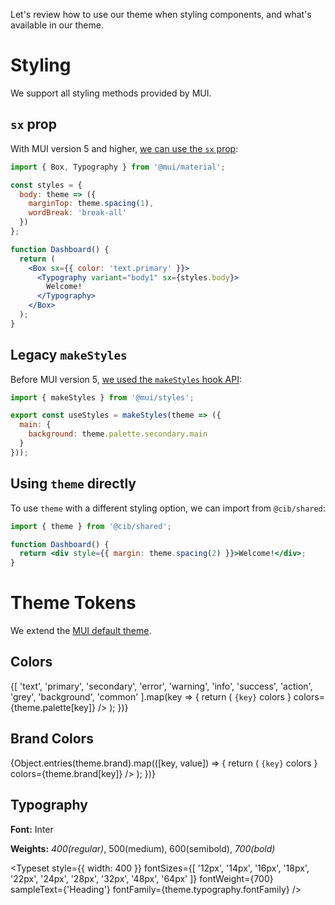 
<Meta title="Theming" />

Let's review how to use our theme when styling components, and what's available in our theme.

# Styling

We support all styling methods provided by MUI.

## `sx` prop

With MUI version 5 and higher, [we can use the `sx` prop](https://mui.com/system/getting-started/the-sx-prop/):

```jsx
import { Box, Typography } from '@mui/material';

const styles = {
  body: theme => ({
    marginTop: theme.spacing(1),
    wordBreak: 'break-all'
  })
};

function Dashboard() {
  return (
    <Box sx={{ color: 'text.primary' }}>
      <Typography variant="body1" sx={styles.body}>
        Welcome!
      </Typography>
    </Box>
  );
}
```

## Legacy `makeStyles`

Before MUI version 5, [we used the `makeStyles` hook API](https://mui.com/system/styles/basics/#hook-api):

```js
import { makeStyles } from '@mui/styles';

export const useStyles = makeStyles(theme => ({
  main: {
    background: theme.palette.secondary.main
  }
}));
```

## Using `theme` directly

To use `theme` with a different styling option, we can import from `@cib/shared`:

```jsx
import { theme } from '@cib/shared';

function Dashboard() {
  return <div style={{ margin: theme.spacing(2) }}>Welcome!</div>;
}
```

# Theme Tokens

We extend the [MUI default theme](https://mui.com/material-ui/customization/default-theme/).

## Colors

<ColorPalette>
  {[
    'text',
    'primary',
    'secondary',
    'error',
    'warning',
    'info',
    'success',
    'action',
    'grey',
    'background',
    'common'
  ].map(key => {
    return (
      <ColorItem
        key={key}
        title={`theme.palette.${key}`}
        subtitle={
          <>
            <code>{key}</code> colors
          </>
        }
        colors={theme.palette[key]}
      />
    );
  })}
</ColorPalette>

## Brand Colors

<ColorPalette>
  {Object.entries(theme.brand).map(([key, value]) => {
    return (
      <ColorItem
        key={key}
        title={`theme.brand.${key}`}
        subtitle={
          <>
            <code>{key}</code> colors
          </>
        }
        colors={theme.brand[key]}
      />
    );
  })}
</ColorPalette>

## Typography

**Font:** Inter

**Weights:** _400(regular)_, 500(medium), 600(semibold), _700(bold)_

<Stack direction="row" spacing={2} >
  <Typeset
    style={{ width: 400, margin: 0 }}
    fontSizes={[
      '12px',
      '14px',
      '16px',
      '18px',
      '22px',
      '24px',
      '28px',
      '32px',
      '48px',
      '64px'
    ]}
    fontWeight={400}
    sampleText={'Heading'}
    fontFamily={theme.typography.fontFamily}
  />

  <Typeset
    style={{ width: 400 }}
    fontSizes={[
      '12px',
      '14px',
      '16px',
      '18px',
      '22px',
      '24px',
      '28px',
      '32px',
      '48px',
      '64px'
    ]}
    fontWeight={700}
    sampleText={'Heading'}
    fontFamily={theme.typography.fontFamily}
  />
</Stack>
